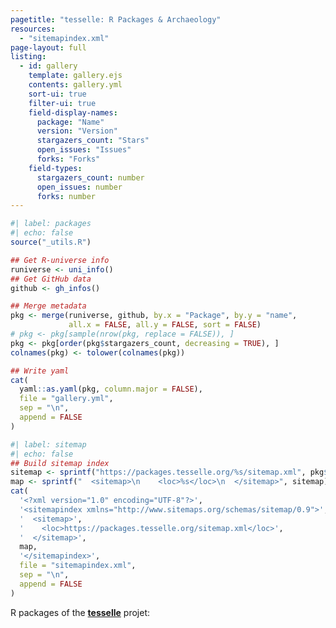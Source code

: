 ```yaml
---
pagetitle: "tesselle: R Packages & Archaeology"
resources: 
  - "sitemapindex.xml"
page-layout: full
listing:
  - id: gallery
    template: gallery.ejs
    contents: gallery.yml
    sort-ui: true
    filter-ui: true
    field-display-names:
      package: "Name"
      version: "Version"
      stargazers_count: "Stars"
      open_issues: "Issues"
      forks: "Forks"
    field-types:
      stargazers_count: number
      open_issues: number
      forks: number
---
```


```r
#| label: packages 
#| echo: false
source("_utils.R")

## Get R-universe info
runiverse <- uni_info()
## Get GitHub data
github <- gh_infos()

## Merge metadata
pkg <- merge(runiverse, github, by.x = "Package", by.y = "name", 
             all.x = FALSE, all.y = FALSE, sort = FALSE)
# pkg <- pkg[sample(nrow(pkg, replace = FALSE)), ]
pkg <- pkg[order(pkg$stargazers_count, decreasing = TRUE), ]
colnames(pkg) <- tolower(colnames(pkg))

## Write yaml
cat(
  yaml::as.yaml(pkg, column.major = FALSE),
  file = "gallery.yml",
  sep = "\n",
  append = FALSE
)
```

```r
#| label: sitemap 
#| echo: false
## Build sitemap index
sitemap <- sprintf("https://packages.tesselle.org/%s/sitemap.xml", pkg$package)
map <- sprintf("  <sitemap>\n    <loc>%s</loc>\n  </sitemap>", sitemap)
cat(
  '<?xml version="1.0" encoding="UTF-8"?>',
  '<sitemapindex xmlns="http://www.sitemaps.org/schemas/sitemap/0.9">',
  '  <sitemap>',
  '    <loc>https://packages.tesselle.org/sitemap.xml</loc>',
  '  </sitemap>',
  map,
  '</sitemapindex>',
  file = "sitemapindex.xml",
  sep = "\n",
  append = FALSE
)
```

[R packages of the **[tesselle](https://www.tesselle.org/)** projet:]{.fs-3}

::: {#gallery}
:::
